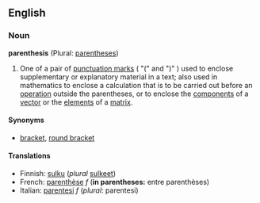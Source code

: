 ==English==
===Noun===
'''parenthesis''' (Plural: [[parentheses]])

# One of a pair of [[punctuation marks]] ( "(" and ")" ) used to enclose supplementary or explanatory material in a text; also used in mathematics to enclose a calculation that is to be carried out before an [[operation]] outside the parentheses, or to enclose the [[component]]s of a [[vector]] or the [[element]]s of a [[matrix]].

====Synonyms====
*[[bracket]], [[round bracket]]

====Translations====
*Finnish: [[sulku]] (''plural'' [[sulkeet]])
*French: [[parenthèse]] ''f'' ('''in parentheses:''' entre parenthèses)
*Italian: [[parentesi]] ''f'' (''plural'': parentesi)